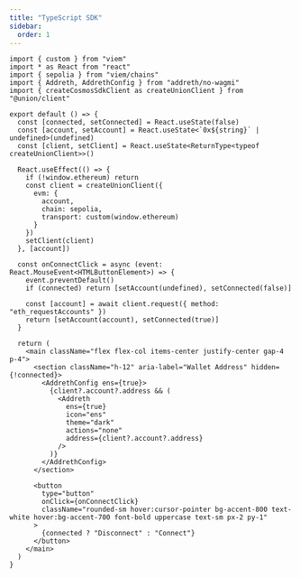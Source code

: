 ```yaml
---
title: "TypeScript SDK"
sidebar:
  order: 1
---
```


```tsx live props={{ "client:load": true }} showLineNumbers={false} collapse={25-30,36-46}
import { custom } from "viem"
import * as React from "react"
import { sepolia } from "viem/chains"
import { Addreth, AddrethConfig } from "addreth/no-wagmi"
import { createCosmosSdkClient as createUnionClient } from "@union/client"

export default () => {
  const [connected, setConnected] = React.useState(false)
  const [account, setAccount] = React.useState<`0x${string}` | undefined>(undefined)
  const [client, setClient] = React.useState<ReturnType<typeof createUnionClient>>()

  React.useEffect(() => {
    if (!window.ethereum) return
    const client = createUnionClient({
      evm: {
        account,
        chain: sepolia,
        transport: custom(window.ethereum)
      }
    })
    setClient(client)
  }, [account])

  const onConnectClick = async (event: React.MouseEvent<HTMLButtonElement>) => {
    event.preventDefault()
    if (connected) return [setAccount(undefined), setConnected(false)]

    const [account] = await client.request({ method: "eth_requestAccounts" })
    return [setAccount(account), setConnected(true)]
  }

  return (
    <main className="flex flex-col items-center justify-center gap-4 p-4">
      <section className="h-12" aria-label="Wallet Address" hidden={!connected}>
        <AddrethConfig ens={true}>
          {client?.account?.address && (
            <Addreth
              ens={true}
              icon="ens"
              theme="dark"
              actions="none"
              address={client?.account?.address}
            />
          )}
        </AddrethConfig>
      </section>

      <button
        type="button"
        onClick={onConnectClick}
        className="rounded-sm hover:cursor-pointer bg-accent-800 text-white hover:bg-accent-700 font-bold uppercase text-sm px-2 py-1"
      >
        {connected ? "Disconnect" : "Connect"}
      </button>
    </main>
  )
}
```
